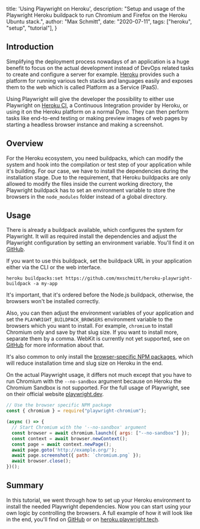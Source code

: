   title: 'Using Playwright on Heroku',
  description: "Setup and usage of the Playwright Heroku buildpack to run Chromium and Firefox on the Heroku Ubuntu stack.",
  author: "Max Schmitt",
  date: "2020-07-11",
  tags: ["heroku", "setup", "tutorial"],
}

## Introduction

Simplifying the deployment process nowadays of an application is a huge benefit to focus on the actual development instead of DevOps related tasks to create and configure a server for example. [Heroku](https://www.heroku.com) provides such a platform for running various tech stacks and languages easily and exposes them to the web which is called Platform as a Service (PaaS).

Using Playwright will give the developer the possibility to either use Playwright on [Heroku CI](https://devcenter.heroku.com/articles/heroku-ci), a Continuous Integration provider by Heroku, or using it on the Heroku platform on a normal Dyno. They can then perform tasks like end-to-end testing or making preview images of web pages by starting a headless browser instance and making a screenshot.

## Overview

For the Heroku ecosystem, you need buildpacks, which can modify the system and hook into the compilation or test step of your application while it's building. For our case, we have to install the dependencies during the installation stage. Due to the requirement, that Heroku buildpacks are only allowed to modify the files inside the current working directory, the Playwright buildpack has to set an environment variable to store the browsers in the `node_modules` folder instead of a global directory.

## Usage

There is already a buildpack available, which configures the system for Playwright. It will as required install the dependencies and adjust the Playwright configuration by setting an environment variable. You'll find it on [GitHub](https://github.com/mxschmitt/heroku-playwright-buildpack).

If you want to use this buildpack, set the buildpack URL in your application either via the CLI or the web interface.

```
heroku buildpacks:set https://github.com/mxschmitt/heroku-playwright-buildpack -a my-app
```

It's important, that it's ordered before the Node.js buildpack, otherwise, the browsers won't be installed correctly.

Also, you can then adjust the environment variables of your application and set the `PLAYWRIGHT_BUILDPACK_BROWSERS` environment variable to the browsers which you want to install. For example, `chromium` to install Chromium only and save by that slug size. If you want to install more, separate them by a comma. WebKit is currently not yet supported, see on [GitHub](https://github.com/mxschmitt/heroku-playwright-buildpack/issues/2) for more information about that.

It's also common to only install the [browser-specific NPM packages](https://playwright.dev/#version=v1.1.1&path=docs%2Finstallation.md&q=download-single-browser-binary), which will reduce installation time and slug size on Heroku in the end.

On the actual Playwright usage, it differs not much except that you have to run Chromium with the `--no-sandbox` argument because on Heroku the Chromium Sandbox is not supported. For the full usage of Playwright, see on their official website [playwright.dev](https://playwright.dev).

```js
// Use the browser specific NPM package
const { chromium } = require("playwright-chromium");

(async () => {
  // Start Chromium with the '--no-sandbox' argument
  const browser = await chromium.launch({ args: ["--no-sandbox"] });
  const context = await browser.newContext();
  const page = await context.newPage();
  await page.goto('http://example.org/');
  await page.screenshot({ path: `chromium.png` });
  await browser.close();
})();
```

## Summary

In this tutorial, we went through how to set up your Heroku environment to install the needed Playwright dependencies. Now you can start using your own logic by controlling the browsers. A full example of how it will look like in the end, you'll find on [GitHub](https://github.com/mxschmitt/heroku-playwright-example) or on [heroku.playwright.tech](https://heroku.playwright.tech).
